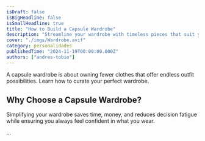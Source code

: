 ```yaml
---
isDraft: false
isBigHeadline: false
isSmallHeadline: true
title: "How to Build a Capsule Wardrobe"
description: "Streamline your wardrobe with timeless pieces that suit your style."
cover: "./imgs/Wardrobe.avif"
category: personalidades
publishedTime: "2024-11-19T00:00:00.000Z"
authors: ["andres-tobio"]
---
```


A capsule wardrobe is about owning fewer clothes that offer endless outfit possibilities. Learn how to curate your perfect wardrobe.

## Why Choose a Capsule Wardrobe?

Simplifying your wardrobe saves time, money, and reduces decision fatigue while ensuring you always feel confident in what you wear.

...
